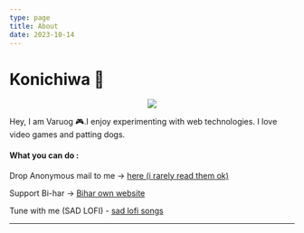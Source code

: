 ```yaml
---
type: page
title: About
date: 2023-10-14
---
```


# Konichiwa 👋

<p align="center">
  <img src="https://i.pinimg.com/736x/a7/81/05/a781057de964e97a9c69f160e665a067.jpg" />
</p>
Hey, I am Varuog 🎮.I enjoy experimenting with web technologies. I love video games
and patting dogs.

#### What you can do :

Drop Anonymous mail to me -> <a href="mailto:uq1mf.test@inbox.testmail.app">here (i rarely read them ok)</a>

Support Bi-har -> [Bihar own website](https://www.proudbihari.xyz)

Tune with me (SAD LOFI) - [sad lofi songs](https://music.apple.com/in/playlist/wc-final/pl.u-jV890gWtDExR6la)

---
